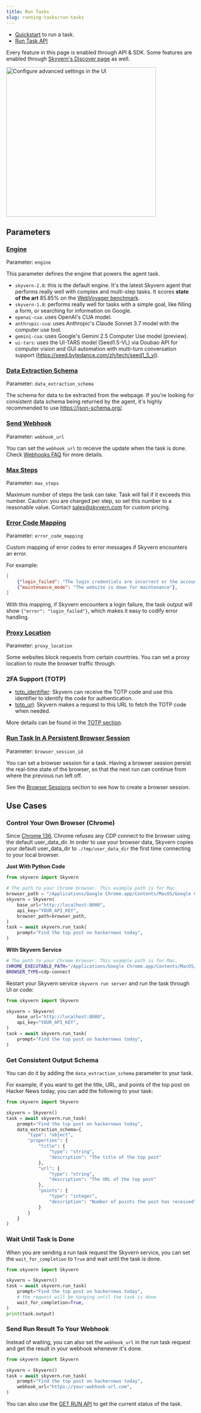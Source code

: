 ```yaml
---
title: Run Tasks
slug: running-tasks/run-tasks
---
```


- [Quickstart](/getting-started/quickstart) to run a task.
- [Run Task API](/api-reference/api-reference/agent/run-task)

Every feature in this page is enabled through API & SDK. Some features are enabled through [Skyvern's Discover page](https://app.skyvern.com/discover) as well.

<Frame caption="Run Task UI">
<img src="../images/run_tasks/ui_run_task.png" alt="Configure advanced settings in the UI" width="400" />
</Frame>

## Parameters

### [Engine](/api-reference/api-reference/agent/run-task#request.body.engine)

Parameter: `engine`

This parameter defines the engine that powers the agent task.

- `skyvern-2.0`: this is the default engine. It's the latest Skyvern agent that performs really well with complex and multi-step tasks. It scores **state of the art** 85.85% on the [WebVoyager benchmark](https://www.skyvern.com/blog/skyvern-2-0-state-of-the-art-web-navigation-with-85-8-on-webvoyager-eval/).
- `skyvern-1.0`: performs really well for tasks with a simple goal, like filling a form, or searching for information on Google.
- `openai-cua`: uses OpenAI's CUA model.
- `anthropic-cua`: uses Anthropic's Claude Sonnet 3.7 model with the computer use tool.
- `gemini-cua`: uses Google's Gemini 2.5 Computer Use model (preview).
- `ui-tars`: uses the UI-TARS model (Seed1.5-VL) via Doubao API for computer vision and GUI automation with multi-turn conversation support (https://seed.bytedance.com/zh/tech/seed1_5_vl).


### [Data Extraction Schema](/api-reference/api-reference/agent/run-task#request.body.data_extraction_schema)

Parameter: `data_extraction_schema`

The schema for data to be extracted from the webpage. If you're looking for consistent data schema being returned by the agent, it's highly recommended to use https://json-schema.org/.

### [Send Webhook](/api-reference/api-reference/agent/run-task#request.body.webhook_url)

Parameter: `webhook_url`

You can set the `webhook_url` to receive the update when the task is done. Check [Webhooks FAQ](/running-tasks/webhooks-faq) for more details.

### [Max Steps](/api-reference/api-reference/agent/run-task#request.body.max_steps)

Parameter: `max_steps`

Maximum number of steps the task can take. Task will fail if it exceeds this number. Caution: you are charged per step, so set this number to a reasonable value. Contact sales@skyvern.com for custom pricing.

### [Error Code Mapping](/api-reference/api-reference/agent/run-task#request.body.error_code_mapping)

Parameter: `error_code_mapping`

Custom mapping of error codes to error messages if Skyvern encounters an error.

For example:
```json
[
    {"login_failed": "The login credentials are incorrect or the account is locked"},
    {"maintenance_mode": "The website is down for maintenance"},
]
```
With this mapping, if Skyvern encounters a login failure, the task output will show `{"error": "login_failed"}`, which makes it easy to codify error handling.

### [Proxy Location](/api-reference/api-reference/agent/run-task#request.body.proxy_location)

Parameter: `proxy_location`

Some websites block requests from certain countries. You can set a proxy location to route the browser traffic through.

### 2FA Support (TOTP)
- [totp_identifier](/api-reference/api-reference/agent/run-task#request.body.totp_identifier): Skyvern can receive the TOTP code and use this identifier to identify the code for authentication.
- [totp_url](/api-reference/api-reference/agent/run-task#request.body.totp_url): Skyvern makes a request to this URL to fetch the TOTP code when needed.

More details can be found in the [TOTP section](/credentials/totp).

### [Run Task In A Persistent Browser Session](/api-reference/api-reference/agent/run-task#request.body.browser_session_id)
Parameter: `browser_session_id`

You can set a browser session for a task. Having a browser session persist the real-time state of the browser, so that the next run can continue from where the previous run left off.

See the [Browser Sessions](/browser-sessions/introduction) section to see how to create a browser session.

## Use Cases
### Control Your Own Browser (Chrome)
<Warning>Since [Chrome 136](https://developer.chrome.com/blog/remote-debugging-port), Chrome refuses any CDP connect to the browser using the default user_data_dir. In order to use your browser data, Skyvern copies your default user_data_dir to `./tmp/user_data_dir` the first time connecting to your local browser.</Warning>

**Just With Python Code**
```python
from skyvern import Skyvern

# The path to your Chrome browser. This example path is for Mac.
browser_path = "/Applications/Google Chrome.app/Contents/MacOS/Google Chrome"
skyvern = Skyvern(
	base_url="http://localhost:8000",
	api_key="YOUR_API_KEY",
	browser_path=browser_path,
)
task = await skyvern.run_task(
	prompt="Find the top post on hackernews today",
)
```

**With Skyvern Service**
```bash
# The path to your Chrome browser. This example path is for Mac.
CHROME_EXECUTABLE_PATH="/Applications/Google Chrome.app/Contents/MacOS/Google Chrome"
BROWSER_TYPE=cdp-connect
```

Restart your Skyvern service `skyvern run server` and run the task through UI or code:
```python
from skyvern import Skyvern

skyvern = Skyvern(
	base_url="http://localhost:8000",
	api_key="YOUR_API_KEY",
)
task = await skyvern.run_task(
	prompt="Find the top post on hackernews today",
)
```

### Get Consistent Output Schema
You can do it by adding the `data_extraction_schema` parameter to your task.

For example, if you want to get the title, URL, and points of the top post on Hacker News today, you can add the following to your task:
```python
from skyvern import Skyvern

skyvern = Skyvern()
task = await skyvern.run_task(
    prompt="Find the top post on hackernews today",
    data_extraction_schema={
        "type": "object",
        "properties": {
            "title": {
                "type": "string",
                "description": "The title of the top post"
            },
            "url": {
                "type": "string",
                "description": "The URL of the top post"
            },
            "points": {
                "type": "integer",
                "description": "Number of points the post has received"
            }
        }
    }
)
```

### Wait Until Task Is Done
When you are sending a run task request the Skyvern service, you can set the `wait_for_completion` to `True` and wait until the task is done.
```python
from skyvern import Skyvern

skyvern = Skyvern()
task = await skyvern.run_task(
    prompt="Find the top post on hackernews today",
    # the request will be hanging until the task is done
    wait_for_completion=True,
)
print(task.output)
```

### Send Run Result To Your Webhook
Instead of waiting, you can also set the `webhook_url` in the run task request and get the result in your webhook whenever it's done.
```python
from skyvern import Skyvern

skyvern = Skyvern()
task = await skyvern.run_task(
    prompt="Find the top post on hackernews today",
    webhook_url="https://your-webhook-url.com",
)
```
You can also use the [GET RUN API](/api-reference/api-reference/agent/get-run) to get the current status of the task.
